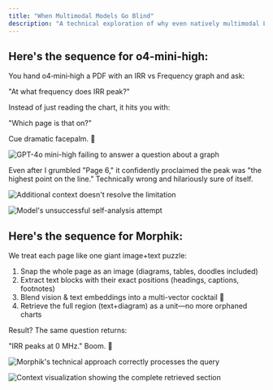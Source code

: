```yaml
---
title: "When Multimodal Models Go Blind"
description: "A technical exploration of why even natively multimodal LLMs struggle with diagram interpretation in documents"
---
```


## Here's the sequence for o4-mini-high:

You hand o4‑mini‑high a PDF with an IRR vs Frequency graph and ask:

"At what frequency does IRR peak?"

Instead of just reading the chart, it hits you with:

"Which page is that on?"

Cue dramatic facepalm. 🤦

![GPT-4o mini-high failing to answer a question about a graph](/assets/gpt-vs-morphik/gpt-fail-1.png)

Even after I grumbled "Page 6," it confidently proclaimed the peak was "the highest point on the line." Technically wrong and hilariously sure of itself.

![Additional context doesn't resolve the limitation](/assets/gpt-vs-morphik/gpt-fail-2.png)

![Model's unsuccessful self-analysis attempt](/assets/gpt-vs-morphik/gpt-fail-3.png)

## Here's the sequence for Morphik:

We treat each page like one giant image+text puzzle:

1. Snap the whole page as an image (diagrams, tables, doodles included)
2. Extract text blocks with their exact positions (headings, captions, footnotes) 
3. Blend vision & text embeddings into a multi-vector cocktail 🍹
4. Retrieve the full region (text+diagram) as a unit—no more orphaned charts

Result? The same question returns:

"IRR peaks at 0 MHz." Boom. 🎯

![Morphik's technical approach correctly processes the query](/assets/gpt-vs-morphik/morphik-success-1.png)

![Context visualization showing the complete retrieved section](/assets/gpt-vs-morphik/morphik-success-2.png)